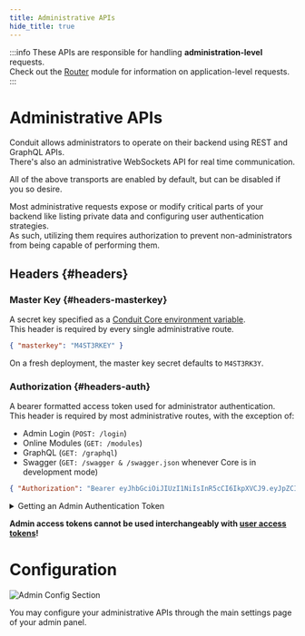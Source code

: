 ```yaml
---
title: Administrative APIs
hide_title: true
---
```


:::info
These APIs are responsible for handling **administration-level** requests.<br />
Check out the [Router](modules/router) module for information on application-level requests.
:::

# Administrative APIs

Conduit allows administrators to operate on their backend using REST and GraphQL APIs.<br />
There's also an administrative WebSockets API for real time communication.

All of the above transports are enabled by default, but can be disabled if you so desire.

Most administrative requests expose or modify critical parts of your backend like listing private data and configuring user authentication strategies.<br />
As such, utilizing them requires authorization to prevent non-administrators from being capable of performing them.

## Headers {#headers}

### Master Key {#headers-masterkey}

A secret key specified as a [Conduit Core environment variable](../core#env-variables).<br />
This header is required by every single administrative route.

``` json title="Example"
{ "masterkey": "M4ST3RKEY" }
```

On a fresh deployment, the master key secret defaults to `M4ST3RK3Y`.

### Authorization {#headers-auth}

A bearer formatted access token used for administrator authentication.<br />
This header is required by most administrative routes, with the exception of:

- Admin Login (`POST: /login`)
- Online Modules (`GET: /modules`)
- GraphQL (`GET: /graphql`)
- Swagger (`GET: /swagger & /swagger.json` whenever Core is in development mode)

``` json title="Example"
{ "Authorization": "Bearer eyJhbGciOiJIUzI1NiIsInR5cCI6IkpXVCJ9.eyJpZCI6IjYyMmYxZGQ5NThkZDIwMDAxNzgwNWVmYyIsImlhdCI6MTY0NzM0MjMwMiwiZXhwIjoxNjQ3NDE0MzAyfQ.trHYfxt9Wf6ohgi5PWez-dZEDaQSBBR6wu2PINveQmI" }
```

<details>
<summary>Getting an Admin Authentication Token</summary>

``` bash title="Request"
curl --location --request POST 'http://localhost:3030/login' \
--header 'masterkey: M4ST3RK3Y' \
--header 'Content-Type: application/json' \
--data-raw '{
"username": "admin",
"password": "admin"
}'
```
``` json title="Response"
{
    "token": "eyJhbGciOiJIUzI1NiIsInR5cCI6IkpXVCJ9.eyJpZCI6IjYyMmYxZGQ5NThkZDIwMDAxNzgwNWVmYyIsImlhdCI6MTY0NzM0MjMwMiwiZXhwIjoxNjQ3NDE0MzAyfQ.trHYfxt9Wf6ohgi5PWez-dZEDaQSBBR6wu2PINveQmI"
}
```
</details>

**Admin access tokens cannot be used interchangeably with [user access tokens](../modules/router/headers/#headers-auth)!**
<br />

# Configuration

![Admin Config Section](/v0.14/config/admin/admin_config_section.png)

You may configure your administrative APIs through the main settings page of your admin panel.
